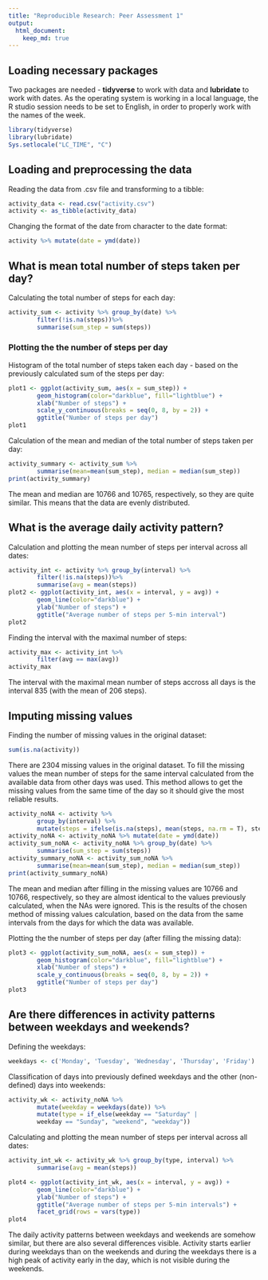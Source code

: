```yaml
---
title: "Reproducible Research: Peer Assessment 1"
output: 
  html_document: 
    keep_md: true
---
```

## Loading necessary packages
Two packages are needed - **tidyverse** to work with data and **lubridate** to work with dates. As the operating system is working in a local language, the R studio session needs to be set to English, in order to properly work with the names of the week.  
```r
library(tidyverse)
library(lubridate)
Sys.setlocale("LC_TIME", "C")
```

## Loading and preprocessing the data
Reading the data from .csv file and transforming to a tibble:
```r
activity_data <- read.csv("activity.csv")
activity <- as_tibble(activity_data)
```
Changing the format of the date from character to the date format:
```r
activity %>% mutate(date = ymd(date))
```


## What is mean total number of steps taken per day?

Calculating the total number of steps for each day:
```r
activity_sum <- activity %>% group_by(date) %>% 
        filter(!is.na(steps))%>%
        summarise(sum_step = sum(steps))
```

### Plotting the the number of steps per day
Histogram of the total number of steps taken each day - based on the previously calculated sum of the steps per day:
```r
plot1 <- ggplot(activity_sum, aes(x = sum_step)) + 
        geom_histogram(color="darkblue", fill="lightblue") +
        xlab("Number of steps") +
        scale_y_continuous(breaks = seq(0, 8, by = 2)) +
        ggtitle("Number of steps per day")
plot1
```


Calculation of the mean and median of the total number of steps taken per day:
```r
activity_summary <- activity_sum %>%
        summarise(mean=mean(sum_step), median = median(sum_step))
print(activity_summary)
```
The mean and median are 10766 and 10765, respectively, so they are quite similar. This means that the data are evenly distributed. 

## What is the average daily activity pattern?
Calculation and plotting the mean number of steps per interval across all dates:
```r
activity_int <- activity %>% group_by(interval) %>% 
        filter(!is.na(steps))%>%
        summarise(avg = mean(steps))
plot2 <- ggplot(activity_int, aes(x = interval, y = avg)) +
        geom_line(color="darkblue") +
        ylab("Number of steps") +
        ggtitle("Average number of steps per 5-min interval")
plot2
```

Finding the interval with the maximal number of steps:
```r
activity_max <- activity_int %>%
        filter(avg == max(avg))
activity_max
```
The interval with the maximal mean number of steps accross all days is the interval 835 (with the mean of 206 steps). 

## Imputing missing values
Finding the number of missing values in the original dataset:
```r
sum(is.na(activity))
```
There are 2304 missing values in the original dataset.
To fill the missing values the mean number of steps for the same interval calculated from the available data from other days was used. This method allows to get the missing values from the same time of the day so it should give the most reliable results.  
```r
activity_noNA <- activity %>% 
        group_by(interval) %>% 
        mutate(steps = ifelse(is.na(steps), mean(steps, na.rm = T), steps))
activity_noNA <- activity_noNA %>% mutate(date = ymd(date))
activity_sum_noNA <- activity_noNA %>% group_by(date) %>% 
        summarise(sum_step = sum(steps))
activity_summary_noNA <- activity_sum_noNA %>%
        summarise(mean=mean(sum_step), median = median(sum_step))
print(activity_summary_noNA)
```


The mean and median after filling in the missing values are  10766 and 10766, respectively, so they are almost identical to the values previously calculated, when the NAs were ignored. This is the results of the chosen method of missing values calculation, based on the data from the same intervals from the days for which the data was available.   

Plotting the the number of steps per day (after filling the missing data):
```r
plot3 <- ggplot(activity_sum_noNA, aes(x = sum_step)) + 
        geom_histogram(color="darkblue", fill="lightblue") +
        xlab("Number of steps") +
        scale_y_continuous(breaks = seq(0, 8, by = 2)) +
        ggtitle("Number of steps per day")
plot3
```

## Are there differences in activity patterns between weekdays and weekends?

Defining the weekdays:
```r
weekdays <- c('Monday', 'Tuesday', 'Wednesday', 'Thursday', 'Friday')
```

Classification of days into previously defined weekdays and the other (non-defined) days into weekends: 
```r
activity_wk <- activity_noNA %>% 
        mutate(weekday = weekdays(date)) %>%
        mutate(type = if_else(weekday == "Saturday" | 
        weekday == "Sunday", "weekend", "weekday"))
```

Calculating and plotting the mean number of steps per interval across all dates:
```r
activity_int_wk <- activity_wk %>% group_by(type, interval) %>% 
        summarise(avg = mean(steps))
```

```r
plot4 <- ggplot(activity_int_wk, aes(x = interval, y = avg)) +
        geom_line(color="darkblue") +
        ylab("Number of steps") +
        ggtitle("Average number of steps per 5-min intervals") +
        facet_grid(rows = vars(type))
plot4
```
  
The daily activity patterns between weekdays and weekends are somehow similar, but there are also several differences visible. Activity starts earlier during weekdays than on the weekends and during the weekdays there is a high peak of activity early in the day, which is not visible during the weekends. 